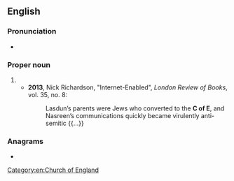 {{also|C. of E.}}
==English==

===Pronunciation===
* {{a|UK}} {{IPA|en|/ˌsiːəvˈiː/|nocount=1}}

===Proper noun===
{{en-proper noun}}

# {{abbreviation of|en|Church of England}}
#* '''2013''', Nick Richardson, "Internet-Enabled", ''London Review of Books'', vol. 35, no. 8:
#*: Lasdun’s parents were Jews who converted to the '''C of E''', and Nasreen’s communications quickly became virulently anti-semitic {{...}}

===Anagrams===
* {{anagrams|en|a=cefo|coef.}}

[[Category:en:Church of England]]